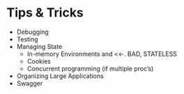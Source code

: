 
# Tips & Tricks {#tips-tricks}

   - Debugging
   - Testing
   - Managing State
     - In-memory Environments and <<-. BAD, STATELESS
     - Cookies
     - Concurrent programming (if multiple proc's)
  - Organizing Large Applications
  - Swagger
